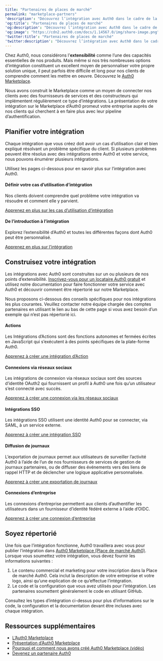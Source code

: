 ```yaml
---
title: "Partenaires de places de marché"
permalink: "marketplace-partners"
'description': "Découvrez l’intégration avec Auth0 dans le cadre de la communauté Auth0 Marketplace. Pour les partenaires Marketplace actuels et potentiels."
'og:title': "Partenaires de places de marché"
'og:description': "Découvrez l’intégration avec Auth0 dans le cadre de la communauté Auth0 Marketplace. Pour les partenaires Marketplace actuels et potentiels."
'og:image': "https://cdn2.auth0.com/docs/1.14567.0/img/share-image.png"
'twitter:title': "Partenaires de places de marché"
'twitter:description': "Découvrez l’intégration avec Auth0 dans le cadre de la communauté Auth0 Marketplace. Pour les partenaires Marketplace actuels et potentiels."
---
```


Chez Auth0, nous considérons l’**extensibilité** comme l’une des capacités essentielles de nos produits. Mais même si nos très nombreuses options d’intégration constituent un excellent moyen de personnaliser votre propre solution unique, il peut parfois être difficile et long pour nos clients de comprendre comment les mettre en oeuvre. Découvrez le [Auth0 Marketplace](https://marketplace.auth0.com/).

Nous avons construit le Marketplace comme un moyen de connecter nos clients avec des fournisseurs de services et des constructeurs qui implémentent régulièrement ce type d’intégrations. La présentation de votre intégration sur le Marketplace d’Auth0 promeut votre entreprise auprès de nos clients qui cherchent à en faire plus avec leur pipeline d’authentification.

## Planifier votre intégration

Chaque intégration que vous créez doit avoir un cas d’utilisation clair et bien expliqué résolvant un problème spécifique du client. Si plusieurs problèmes peuvent être résolus avec des intégrations entre Auth0 et votre service, nous pouvons énumérer plusieurs intégrations.

Utilisez les pages ci-dessous pour en savoir plus sur l’intégration avec Auth0.

#### Définir votre cas d’utilisation d’intégration

Nos clients doivent comprendre quel problème votre intégration va résoudre et comment elle y parvient.

[Apprenez en plus sur les cas d’utilisation d’intégration](/docs/docs/fr-ca/customize/integrations/marketplace-partners/defining-an-integration-use-case)

#### De l’introduction à l’intégration

Explorez l’extensibilité d’Auth0 et toutes les différentes façons dont Auth0 peut être personnalisé.

[Apprenez en plus sur l’intégration](/docs/docs/fr-ca/customize/integrations/marketplace-partners/introduction-to-integrating-with-auth0)

## Construisez votre intégration

Les intégrations avec Auth0 sont construites sur un ou plusieurs de nos points d’extensibilité. [Inscrivez-vous pour un locataire Auth0 gratuit](https://auth0.com/signup) et utilisez notre documentation pour faire fonctionner votre service avec Auth0 et découvrir comment être répertorié sur notre Marketplace.

Nous proposons ci-dessous des conseils spécifiques pour nos intégrations les plus courantes. Veuillez contacter notre équipe chargée des comptes partenaires en utilisant le lien au bas de cette page si vous avez besoin d’un exemple qui n’est pas répertorié ici.

#### Actions

Les Intégrations d’Actions sont des fonctions autonomes et fermées écrites en JavaScript qui s’exécutent à des points spécifiques de la plate-forme Auth0.

[Apprenez à créer une intégration d’Action](/docs/docs/fr-ca/customize/integrations/marketplace-partners/actions-integrations-for-partners)

#### Connexions via réseaux sociaux

Les intégrations de connexion via réseaux sociaux sont des sources d’identité OAuth2 qui fournissent un profil à Auth0 une fois qu’un utilisateur s’est connecté avec succès.

[Apprenez à créer une connexion via les réseaux sociaux](/docs/docs/fr-ca/customize/integrations/marketplace-partners/social-connections-for-partners)

#### Intégrations SSO

Les intégrations <Tooltip href="/docs/docs/fr-ca/glossary?term=single-sign-on" tip="Authentification unique (SSO)
Service qui, après qu’un utilisateur se soit connecté à une application, le connecte automatiquement à d’autres applications." cta="Voir le glossaire">SSO</Tooltip> utilisent une identité Auth0 pour se connecter, via <Tooltip href="/docs/docs/fr-ca/glossary?term=security-assertion-markup-language" tip="Security Assertion Markup Language (SAML)
Protocole normalisé permettant à deux parties d’échanger des informations d’authentification sans mot de passe." cta="Voir le glossaire">SAML</Tooltip>, à un service externe.

[Apprenez à créer une intégration SSO](/docs/docs/fr-ca/customize/integrations/marketplace-partners/sso-integrations-for-partners)

#### Diffusion de journaux

L’exportation de journaux permet aux utilisateurs de surveiller l’activité Auth0 à l’aide de l’un de nos fournisseurs de services de gestion de journaux partenaires, ou de diffuser des événements vers des liens de rappel HTTP et de déclencher une logique applicative personnalisée.

[Apprenez à créer une exportation de journaux](https://github.com/Auth0-Marketplace/TEMPLATE-log-streaming-guide)

#### Connexions d’entreprise

Les connexions d’entreprise permettent aux clients d’authentifier les utilisateurs dans un fournisseur d’identité fédéré externe à l’aide d’OIDC.

[Apprenez à créer une connexion d’entreprise](https://github.com/Auth0-Marketplace/TEMPLATE-oidc-connection-guide)

## Soyez répertorié

Une fois que l’intégration fonctionne, Auth0 travaillera avec vous pour publier l’intégration dans [Auth0 Marketplace (Place de marché Auth0)](http://marketplace.auth0.com/). Lorsque vous soumettez votre intégration, vous devez fournir les informations suivantes :

1. Le contenu commercial et marketing pour votre inscription dans la Place de marché Auth0. Cela inclut la description de votre entreprise et votre logo, ainsi qu’une explication de ce qu’effectue l’intégration.
2. Le code et la configuration que vous avez utilisés pour l’intégration. Les partenaires soumettent généralement le code en utilisant GitHub.

Consultez les types d’intégration ci-dessus pour plus d’informations sur le code, la configuration et la documentation devant être incluses avec chaque intégration.

## Ressources supplémentaires

* [L’Auth0 Marketplace](https://marketplace.auth0.com/)
* [Présentation d’Auth0 Marketplace](https://auth0.com/blog/introducing-auth0-marketplace/)
* [Pourquoi et comment nous avons créé Auth0 Marketplace (vidéo)](https://avocadolabs.dev/recordings/why-and-how-we-built-auth0-marketplace/)
* [Devenez un partenaire Auth0](https://auth0.com/partners#form)